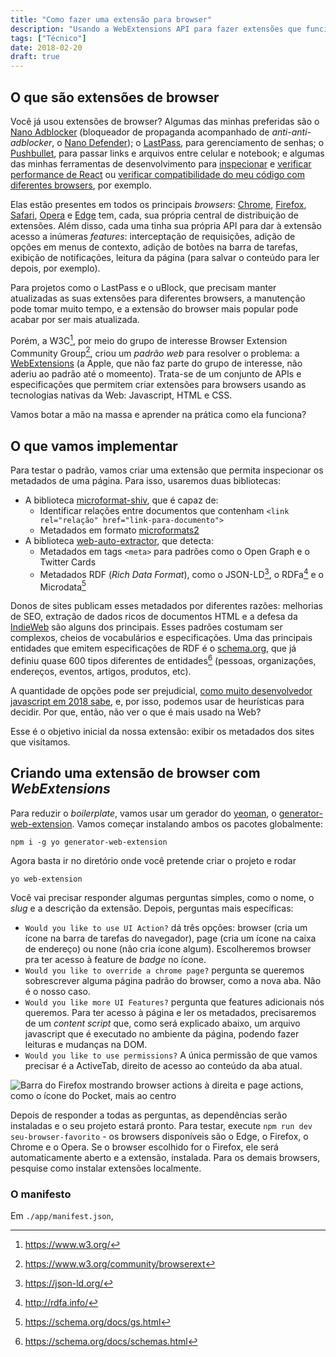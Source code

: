 ```yaml
---
title: "Como fazer uma extensão para browser"
description: "Usando a WebExtensions API para fazer extensões que funcionam em múltiplos browsers"
tags: ["Técnico"]
date: 2018-02-20
draft: true
---
```


## O que são extensões de browser

Você já usou extensões de browser? Algumas das minhas preferidas são o [Nano Adblocker](https://addons.mozilla.org/en-US/firefox/addon/real-nano-adblocker/) (bloqueador de propaganda acompanhado de _anti-anti-adblocker_, o [Nano Defender](https://github.com/NanoAdblocker/NanoDefender/)); o [LastPass](https://lastpass.com), para gerenciamento de senhas; o [Pushbullet](https://www.pushbullet.com), para passar links e arquivos entre celular e notebook; e algumas das minhas ferramentas de desenvolvimento para [inspecionar](https://github.com/facebook/react-devtools) e [verificar performance de React](https://addons.mozilla.org/en-US/firefox/addon/nitin-tulswani/?src=api) ou [verificar compatibilidade do meu código com diferentes browsers](https://github.com/eduardoboucas/compat-report), por exemplo.

Elas estão presentes em todos os principais _browsers_: [Chrome](https://chrome.google.com/webstore/), [Firefox](https://addons.mozilla.org/), [Safari](https://safari-extensions.apple.com/), [Opera](https://addons.opera.com/en/extensions/) e [Edge](https://www.microsoft.com/pt-br/store/collections/edgeextensions/pc) tem, cada, sua própria central de distribuição de extensões. Além disso, cada uma tinha sua própria API para dar à extensão acesso a inúmeras _features_: interceptação de requisições, adição de opções em menus de contexto, adição de botões na barra de tarefas, exibição de notificações, leitura da página (para salvar o conteúdo para ler depois, por exemplo).

Para projetos como o LastPass e o uBlock, que precisam manter atualizadas as suas extensões para diferentes browsers, a manutenção pode tomar muito tempo, e a extensão do browser mais popular pode acabar por ser mais atualizada.

Porém, a W3C[^w3c], por meio do grupo de interesse Browser Extension Community Group[^w3c-browsing], criou um _padrão web_ para resolver o problema: a [WebExtensions](https://developer.mozilla.org/en-US/docs/Glossary/WebExtensions) (a Apple, que não faz parte do grupo de interesse, não aderiu ao padrão até o momeento). Trata-se de um conjunto de APIs e especificações que permitem criar extensões para browsers usando as tecnologias nativas da Web: Javascript, HTML e CSS.

Vamos botar a mão na massa e aprender na prática como ela funciona?

## O que vamos implementar

Para testar o padrão, vamos criar uma extensão que permita inspecionar os metadados de uma página. Para isso, usaremos duas bibliotecas:

-   A biblioteca [microformat-shiv](npm.im/microformat-shiv), que é capaz de:
    -   Identificar relações entre documentos que contenham `<link rel="relação" href="link-para-documento">`
    -   Metadados em formato [microformats2](http://microformats.org/)
-   A biblioteca [web-auto-extractor](npm.im/web-auto-extractor), que detecta:
    -   Metadados em tags `<meta>` para padrões como o Open Graph e o Twitter Cards
    -   Metadados RDF (_Rich Data Format_), como o JSON-LD[^json-ld], o RDFa[^rdfa] e o Microdata[^microdata]

Donos de sites publicam esses metadados por diferentes razões: melhorias de SEO, extração de dados ricos de documentos HTML e a defesa da [IndieWeb](http://indieweb.org/) são alguns dos principais. Esses padrões costumam ser complexos, cheios de vocabulários e especificações. Uma das principais entidades que emitem especificações de RDF é o [schema.org](schema.org), que já definiu quase 600 tipos diferentes de entidades[^schema-org-types] (pessoas, organizações, endereços, eventos, artigos, produtos, etc).

A quantidade de opções pode ser prejudicial, [como muito desenvolvedor javascript em 2018 sabe](https://medium.com/@ericclemmons/javascript-fatigue-48d4011b6fc4), e, por isso, podemos usar de heurísticas para decidir. Por que, então, não ver o que é mais usado na Web?

Esse é o objetivo inicial da nossa extensão: exibir os metadados dos sites que visitamos.

## Criando uma extensão de browser com _WebExtensions_

Para reduzir o _boilerplate_, vamos usar um gerador do [yeoman](npm.im/yo), o [generator-web-extension](npm.im/generator-web-extension). Vamos começar instalando ambos os pacotes globalmente:

```
npm i -g yo generator-web-extension
```

Agora basta ir no diretório onde você pretende criar o projeto e rodar

```
yo web-extension
```

Você vai precisar responder algumas perguntas simples, como o nome, o _slug_ e a descrição da extensão. Depois, perguntas mais específicas:

-   `Would you like to use UI Action?` dá três opções: browser (cria um ícone na barra de tarefas do navegador), page (cria um ícone na caixa de endereço) ou none (não cria ícone algum). Escolheremos browser pra ter acesso à feature de _badge_ no ícone.
-   `Would you like to override a chrome page?` pergunta se queremos sobrescrever alguma página padrão do browser, como a nova aba. Não é o nosso caso.
-   `Would you like more UI Features?` pergunta que features adicionais nós queremos. Para ter acesso à página e ler os metadados, precisaremos de um _content script_ que, como será explicado abaixo, um arquivo javascript que é executado no ambiente da página, podendo fazer leituras e mudanças na DOM.
-   `Would you like to use permissions?` A única permissão de que vamos precisar é a ActiveTab, direito de acesso ao conteúdo da aba atual.

<img
	src="/images/posts/webextensions/browseraction.png"
	alt="Barra do Firefox mostrando browser actions à direita e page actions, como o ícone do Pocket, mais ao centro"
	title="Barra do Firefox mostrando browser actions à direita e page actions, como o ícone do Pocket, mais ao centro"
/>

Depois de responder a todas as perguntas, as dependências serão instaladas e o seu projeto estará pronto. Para testar, execute `npm run dev seu-browser-favorito` - os browsers disponíveis são o Edge, o Firefox, o Chrome e o Opera. Se o browser escolhido for o Firefox, ele será automaticamente aberto e a extensão, instalada. Para os demais browsers, pesquise como instalar extensões localmente.

### O manifesto

Em `./app/manifest.json`,

[^w3c]: https://www.w3.org/
[^w3c-browsing]: https://www.w3.org/community/browserext
[^json-ld]: https://json-ld.org/
[^rdfa]: http://rdfa.info/
[^microdata]: https://schema.org/docs/gs.html
[^schema-org-types]: https://schema.org/docs/schemas.html
